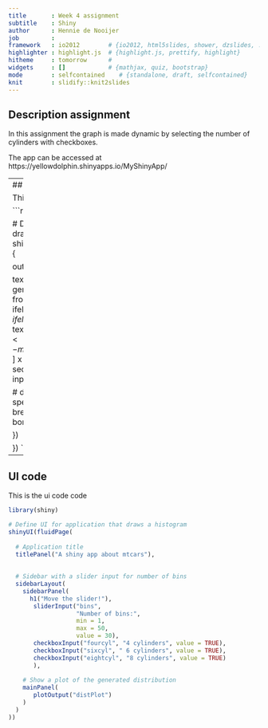 ```yaml
---
title       : Week 4 assignment
subtitle    : Shiny
author      : Hennie de Nooijer
job         : 
framework   : io2012        # {io2012, html5slides, shower, dzslides, ...}
highlighter : highlight.js  # {highlight.js, prettify, highlight}
hitheme     : tomorrow      # 
widgets     : []            # {mathjax, quiz, bootstrap}
mode        : selfcontained    # {standalone, draft, selfcontained}
knit        : slidify::knit2slides
---
```


## Description assignment
In this assignment the graph is made dynamic by selecting the number of cylinders with checkboxes.

The app can be accessed at https://yellowdolphin.shinyapps.io/MyShinyApp/

---
## Servercode

This is the server code :

```r
library(shiny)


# Define server logic required to draw a histogram
shinyServer(function(input, output) {
   
  output$distPlot <- renderPlot({
    
textOutput(input$fourcyl)
    # generate bins based on input$bins from ui.R
    NumberofCyl<- ifelse(input$fourcyl, 4, ifelse(input$sixcyl,6, 8 ))
    textOutput(input$fourcyl)
    filtermtcars <- mtcars[mtcars$cyl==NumberofCyl, ]
    x    <- filtermtcars[, 5] 
    bins <- seq(min(x), max(x), length.out = input$bins + 1)
    
    # draw the histogram with the specified number of bins
   hist(x, breaks = bins, col = 'darkgray', border = 'white')
    
  })
  
})
```

---
## UI code

This is the ui code code

```r
library(shiny)

# Define UI for application that draws a histogram
shinyUI(fluidPage(
  
  # Application title
  titlePanel("A shiny app about mtcars"),
  
  
  # Sidebar with a slider input for number of bins 
  sidebarLayout(
    sidebarPanel(
      h1("Move the slider!"),
       sliderInput("bins",
                   "Number of bins:",
                   min = 1,
                   max = 50,
                   value = 30),
       checkboxInput("fourcyl", "4 cylinders", value = TRUE),
       checkboxInput("sixcyl", " 6 cylinders", value = TRUE),
       checkboxInput("eightcyl", "8 cylinders", value = TRUE)
       ),
    
    # Show a plot of the generated distribution
    mainPanel(
       plotOutput("distPlot")
    )
  )
))



```

